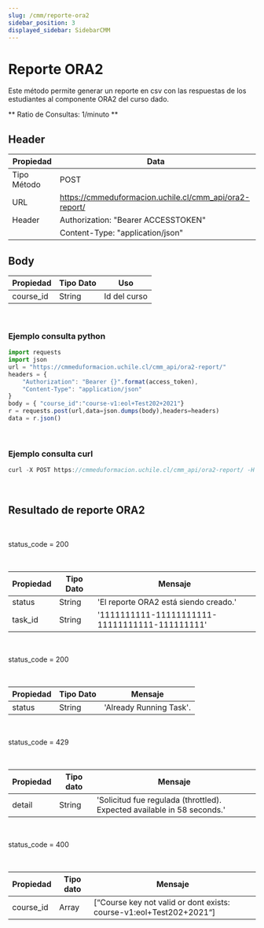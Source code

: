 ```yaml
---
slug: /cmm/reporte-ora2
sidebar_position: 3
displayed_sidebar: SidebarCMM
---
```


# Reporte ORA2

Este método permite generar un reporte en csv con las respuestas de los estudiantes al componente ORA2 del curso dado.

** Ratio de Consultas: 1/minuto **

## Header

|    Propiedad    |    Data |
|-------------------|-------------|
| Tipo Método       | POST    |
| URL               | https://cmmeduformacion.uchile.cl/cmm_api/ora2-report/|
| Header            | Authorization: "Bearer ACCESSTOKEN"    |
|      |  Content-Type: "application/json"    |

## Body

| Propiedad | Tipo Dato | Uso |
| ------------- | --------- | --------------------------------------------- |
| course_id       | String    | Id del curso |

<br/>


### Ejemplo consulta python
```jsx title=
import requests
import json
url = "https://cmmeduformacion.uchile.cl/cmm_api/ora2-report/"
headers = {
    "Authorization": "Bearer {}".format(access_token),
    "Content-Type": "application/json"
}
body = { "course_id":"course-v1:eol+Test202+2021"}
r = requests.post(url,data=json.dumps(body),headers=headers)
data = r.json()
```
<br/>

### Ejemplo consulta curl
```jsx title=
curl -X POST https://cmmeduformacion.uchile.cl/cmm_api/ora2-report/ -H 'Content-Type: application/json' -H 'Authorization: Bearer ACCESSTOKEN' -d '{"course_id":"course-v1:eol+Test202+2021"}'
```
<br/>

## Resultado de reporte ORA2

<br/>
<Admonition type="tip" icon="💡" title="Resultado esperado:">
  <p>
    status_code = 200
  </p>
</Admonition>
<br/>


| Propiedad | Tipo Dato | Mensaje |
| ------------- | --------- | --------------------------------------------- |
| status       | String    | 'El reporte ORA2 está siendo creado.' |
| task_id       | String    | '1111111111-11111111111-11111111111-111111111'|

<br/>
<Admonition type="tip" icon="💡" title="Resultado esperado:">
  <p>
    status_code = 200
  </p>
</Admonition>
<br/>


| Propiedad | Tipo Dato | Mensaje |
| ------------- | --------- | -----------------------|
| status       | String    | 'Already Running Task'. |

<br/>
<Admonition type="danger" icon="🔥" title="Resultado no deseado:">
  <p>
    status_code = 429
  </p>
</Admonition>
<br/>


| Propiedad |Tipo dato  | Mensaje |
| --------------- | --------- | --------- |
| detail       | String   | 'Solicitud fue regulada (throttled). Expected available in 58 seconds.' |


<br/>
<Admonition type="danger" icon="🔥" title="Resultado no deseado:">
  <p>
    status_code = 400
  </p>
</Admonition>
<br/>


| Propiedad |Tipo dato  | Mensaje |
| --------------- | --------- | --------- |
| course_id       | Array   | [“Course key not valid or dont exists: course-v1:eol+Test202+2021“] |